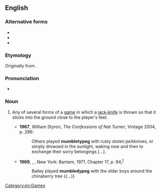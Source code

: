 {{also|mumbletypeg}}
==English==
{{wikipedia}}

===Alternative forms===
* {{l|en|mumbledypeg}}
* {{l|en|mumbletypeg}}
* {{l|en|mumble-the-peg}}

===Etymology===
Originally from {{compound|en|mumble|the|peg}}.

===Pronunciation===
* {{a|UK}} {{IPA|en|/ˈmʌmb(ə)ltiˌpɛɡ/}}

===Noun===
{{en-noun|-|head=mumblety peg}}

# {{lb|en|US}} Any of several forms of a [[game]] in which a [[jack-knife]] is thrown so that it sticks into the ground close to the player's feet.
#* '''1967''', William Styron, ''The Confessions of Nat Turner'', Vintage 2004, p. 296:
#*: Others played '''mumbletypeg''' with rusty stolen jackknives, or simply drowsed in the sunlight, waking now and then to exchange their sorry belongings [...].
#* '''1969''', {{w|Maya Angelou}}, ''{{w|I Know Why the Caged Bird Sings}}'', New York: Bantam, 1971, Chapter 17, p. 94,<sup>[https://archive.org/details/iknowwhycagedbi000maya]</sup>
#*: Bailey played '''mumbledypeg''' with the older boys around the chinaberry tree {{...}}

[[Category:en:Games]]
